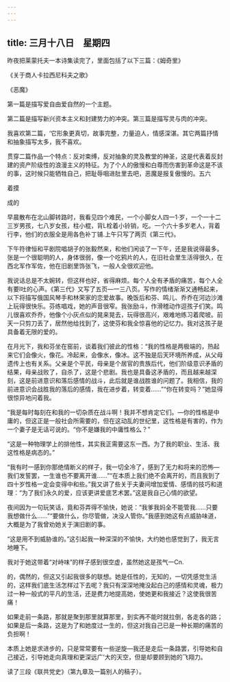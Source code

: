 ```yaml
---
---
---
```

title: 三月十八日　星期四
---




昨夜把莱蒙托夫一本诗集读完了，里面包括了以下三篇：《姆奇里》

《关于商人卡拉西尼科夫之歌》

《恶魔》

第一篇是描写爱自由爱自然的一个主题。

第二篇是描写新兴资本主义和封建势力的冲突。第三篇是描写灵与肉的冲突。

我喜欢第二篇，‘它形象更真切，故事完整，力量迫人，情感深湛。其它两篇抒情和抽象描写太多，我不喜欢。

贯穿二篇作品一个特点：反对束缚，反对抽象的灵及教堂的神圣，这是代表着反封建的资产阶级性的浪漫主义的特征。为了个人的傲慢和白尊而伤害到革命这是不该的事，这时候只能牺牲自己，把耻辱咽进肚里去吧，恶魔是报复傲慢的。五六

着摸

成的

早晨散布在北山脚转路时，我看见四个难民，一个小脚女人四一1·岁，一个一十二三岁男孩，七八岁女孩，柱小棍，背L栓着小铃销，吃。一个六十多岁老人，背着行李，他们的衣服全是用各色补丁铺.上午只写了两页《第三代》。

下午符律恒和平剧院唱胡子的张毅然来，和他们闲谈了一下午，还是我说得最多。张是一个很聪明的人，身体很弱，像一个吃鸦片的人，在旧社会里生活得很久，在西北军作军佐，他在旧剧里饰张飞，一般人全很欢迎他。

我说话总是不太婉转，但这样也好，省得麻烦。每个人全有矛盾的痛苦，每个人全有要l吐的心声。《第三代》又写了五页―一三八页。写作的情绪渐渐又通畅起来，以下将描写俄国风琴手和林荣家的恋爱故事。晚饭后和芬、鸣儿、乔乔在河边沙滩上玩得很快乐。芬练唱戏，她的声音很窄。我张励斗，作滑稽动作逗孩子们笑。鸣儿很喜欢乔乔，他像个小灰点似的晃来晃去，玩得很高兴，艰难地练习着爬坡。前天一只剪刀丢了，居然他给找到了，这使芬和我全惊喜他的记忆力。我对这孩子是具备着无限的爱的。

在月光下，我和芬坐在窑前，谈着我们彼此的性格：“我的性格是两极端的，热起来它们会像火，像花。冷起来，会像水，像冰。这不独是后天环境所养成，从父母遗传上也有关系。父亲是个平民，母亲是个居官的贵族后代，他们阶级意识矛盾的结果，母亲战败了，自杀了，这是个悲剧。我也是具备这矛盾的，而且越来越深刻，这是前进意识和落后感情的战斗，此后就是谁战胜谁的问题了。我相信，我的前进意识会战胜我的落后的感情，我在进步着，转变着……”“你在转变吗？”她显得很惊异地问着我。

“我是每时每刻在和我的一切杂质在战斗啊！我并不想肯定它们。―你的性格是中庸的，但这正是一般社会所需要的，但在这动乱的世纪里，这性格是有害的，作为一个妻子是无话可说的。“你不是嫌我的中庸性格么？”

“这是一种物理学上的排他性，其实我正需要这东一西。为了我的职业、生活、我这性格是病态的。”

“我有时一感到你那绝情断义的样子，我一切全冷了，感到了无力和将来的恐怖―我们发誓罢，一生谁也不要离开谁……”“在本质上我们绝不会离开的，而且我到了四十岁性格一定会变得中和些。”我又讲了些关于夫妻间增加爱情、感情的技巧和道理：“为了我们永久的爱，应该更讲爱底艺术罢。”这是我自己心情的欲望。

夜间因为一句玩笑话，竟和芬弄得不愉快，她说：“我爹我妈全不能管我……只要我想做什么……”“要做什么，你尽管做，决没人管你。”我感到她这有点威胁味道，大概是为了我曾劝她关于演旧剧的事。

“这是用不到威胁谁的。”这引起我一种深深的不愉快，大约她也感觉到了，我无言地睡下。

我对于她这带着“对峙味”的样子感到很空虚，虽然她这是孩气一Cn.

的，偶然的，但这又引起我很多的联想。她是任性的，无知的，一切凭感觉生活的，这样我们底生活怎样过下去呢？我只有深深地掩没起白己的感情和灵魂，极力过一种一般式的平凡的生活，还是费力地提高她，使她更和我接近？这使我很苦痛！

如果走前一条路，那就是聚到那里就算那里，到实再不能时就拉倒，各走各的路；如果是后一条路，这是为了和她度过一生的，但这对我自己已是一种长期的痛苦的负担啊！

本质上她是求进步的，只是常常要有一些逆旋―我还是走后一条路罢，引导她和自己接近，引导她走向真理和更深远广’大的天空，但是却要顾到她的飞翔力。

读了三段《联共党史》（第九章及一篇别人的稿子）。